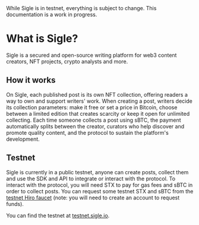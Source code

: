 
<Callout type="warning" emoji="⚠️">
    While Sigle is in testnet, everything is subject to change. This documentation is a work in progress.
</Callout>

# What is Sigle?

Sigle is a secured and open-source writing platform for web3 content creators, NFT projects, crypto analysts and more.

## How it works

On Sigle, each published post is its own NFT collection, offering readers a way to own and support writers' work. When creating a post, writers decide its collection parameters: make it free or set a price in Bitcoin, choose between a limited edition that creates scarcity or keep it open for unlimited collecting. Each time someone collects a post using sBTC, the payment automatically splits between the creator, curators who help discover and promote quality content, and the protocol to sustain the platform's development.

## Testnet

Sigle is currently in a public testnet, anyone can create posts, collect them and use the SDK and API to integrate or interact with the protocol. To interact with the protocol, you will need STX to pay for gas fees and sBTC in order to collect posts. You can request some testnet STX and sBTC from the [testnet Hiro faucet](https://platform.hiro.so/faucet) (note: you will need to create an account to request funds).

You can find the testnet at [testnet.sigle.io](https://testnet.sigle.io).

